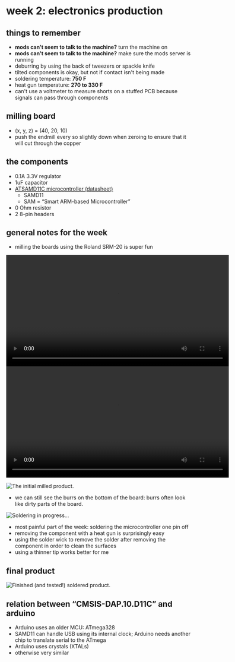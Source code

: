 # week 2: electronics production

## things to remember
- **mods can't seem to talk to the machine?** turn the machine on
- **mods can't seem to talk to the machine?** make sure the mods server is running
- deburring by using the back of tweezers or spackle knife
- tilted components is okay, but not if contact isn't being made
- soldering temperature: **750 F**
- heat gun temperature: **270 to 330 F**
- can't use a voltmeter to measure shorts on a stuffed PCB because signals can pass through components

## milling board
- (x, y, z) = (40, 20, 10)
- push the endmill every so slightly down when zeroing to ensure that it will cut through the copper

## the components
- 0.1A 3.3V regulator
- 1uF capacitor
- [ATSAMD11C microcontroller (datasheet)](http://ww1.microchip.com/downloads/en/devicedoc/atmel-42363-sam-d11_datasheet.pdf)
  - SAMD11
  - SAM = &ldquo;Smart ARM-based Microcontroller&rdquo;
- 0 Ohm resistor
- 2 8-pin headers

## general notes for the week
- milling the boards using the Roland SRM-20 is super fun

<p align="center">
  <video width="600" controls>
    <source src="../videos/wk2/1a_milling.mp4" type="video/mp4" />
    Your browser does not support the video tag.
  </video>

  <video width="600" controls>
    <source src="../videos/wk2/1b_milling.mp4" type="video/mp4" />
    Your browser does not support the video tag.
  </video>
</p>

![The initial milled product.](../images/wk2/1_initial_milled_product.jpg)

- we can still see the burrs on the bottom of the board: burrs often look like dirty parts of the board.

![Soldering in progress...](../images/wk2/2_soldering.jpg)

- most painful part of the week: soldering the microcontroller one pin off
- removing the component with a heat gun is surprisingly easy
- using the solder wick to remove the solder after removing the component in order to clean the surfaces
- using a thinner tip works better for me

## final product

![Finished (and tested!) soldered product.](../images/wk2/3_finished_product.jpg)

## relation between &ldquo;CMSIS-DAP.10.D11C&rdquo; and arduino
- Arduino uses an older MCU: ATmega328
- SAMD11 can handle USB using its internal clock; Arduino needs another chip to translate serial to the ATmega
- Arduino uses crystals (XTALs)
- otherwise very similar